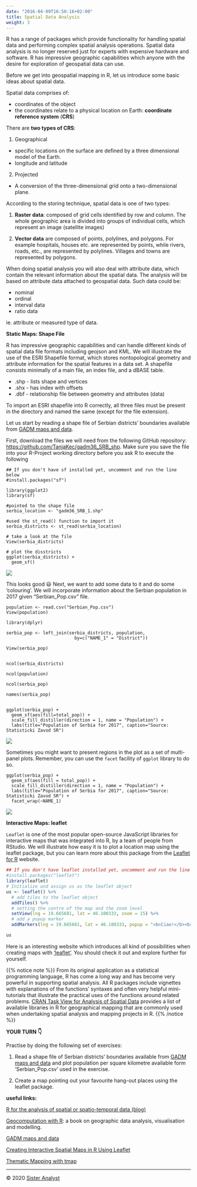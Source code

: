 ```yaml
---
date: "2016-04-09T16:50:16+02:00"
title: Spatial Data Analysis
weight: 3
---
```


R has a range of packages which provide functionality for handling spatial data and performing complex spatial analysis operations. Spatial data analysis is no longer reserved just for experts with expensive hardware and software. R has impressive geographic capabilities which anyone with the desire for exploration of geospatial data can use. 

Before we get into geospatial mapping in R, let us introduce some basic ideas about spatial data.

Spatial data comprises of:

- coordinates of the object
- the coordinates relate to a physical location on Earth: **coordinate reference system** (**CRS**)

There are **two types of CRS**:

1) Geographical

  * specific locations on the surface are defined by a three dimensional model of the Earth. 
  * longitude and latitude

2) Projected

  *	A conversion of the three-dimensional grid onto a two-dimensional plane.

According to the storing technique, spatial data is one of two types:

1)	**Raster data**: composed of grid cells identified by row and column. The whole geographic area is divided into groups of individual cells, which represent an image (satellite images)

2)	**Vector data** are composed of points, polylines, and polygons. For example hospitals, houses etc. are represented by points, while rivers, roads, etc., are represented by polylines. Villages and towns are represented by polygons.

When doing spatial analysis you will also deal with attribute data, which contain the relevant information about the spatial data. The analysis will be based on attribute data attached to geospatial data. Such data could be:

* nominal
* ordinal
* interval data
* ratio data

ie. attribute or measured type of data.

**Static Maps: Shape File** 

R has impressive geographic capabilities and can handle different kinds of spatial data file formats including geojson and KML. We will illustrate the use of the ESRI Shapefile format, which stores nontopological geometry and attribute information for the spatial features in a data set. A shapefile consists minimally of a main file, an index file, and a dBASE table.

-	.shp - lists shape and vertices
-	.shx - has index with offsets
-	.dbf - relationship file between geometry and attributes (data)

To import an ESRI shapefile into R correctly, all three files must be present in the directory and named the same (except for the file extension).

Let us start by reading a shape file of Serbian districts' boundaries available from [GADM maps and data](https://gadm.org/download_country_v3.html).

First, download the files we will need from the following GitHub repository: <https://github.com/TanjaKec/gadm36_SRB_shp>. Make sure you save the file into your R-Project working directory before you ask R to execute the following

```
## If you don't have sf installed yet, uncomment and run the line below
#install.packages("sf")

library(ggplot2)
library(sf)

#pointed to the shape file
serbia_location <- "gadm36_SRB_1.shp"

#used the st_read() function to import it
serbia_districts <- st_read(serbia_location)

# take a look at the file
View(serbia_districts)

# plot the disstricts 
ggplot(serbia_districts) + 
  geom_sf()
```

![](/day2/SpatialDA/images/serbia.png?width=40pc)

This looks good 😃 Next, we want to add some data to it and do some 'colouring'. We will incorporate information about the Serbian population in 2017 given "Serbian_Pop.csv" file.  

```
population <- read.csv("Serbian_Pop.csv")
View(population)

library(dplyr)

serbia_pop <- left_join(serbia_districts, population,
                          by=c("NAME_1" = "District"))

View(serbia_pop)


ncol(serbia_districts)

ncol(population)

ncol(serbia_pop)

names(serbia_pop)


ggplot(serbia_pop) +
  geom_sf(aes(fill=total_pop)) +
  scale_fill_distiller(direction = 1, name = "Population") +
  labs(title="Population of Serbia for 2017", caption="Source: Statisticki Zavod SR")
```

![](/day2/SpatialDA/images/SR_pop_2017.png?width=40pc)

Sometimes you might want to present regions in the plot as a set of multi-panel plots. Remember, you can use the `facet` facility of `ggplot` library to do so.

```
ggplot(serbia_pop) +
  geom_sf(aes(fill = total_pop)) +
  scale_fill_distiller(direction = 1, name = "Population") +
  labs(title="Population of Serbia for 2017", caption="Source: Statisticki Zavod SR") +
  facet_wrap(~NAME_1)
```

![](/day2/SpatialDA/images/facet_sr.png?width=40pc)

**Interactive Maps: leaflet**

`Leaflet` is one of the most popular open-source JavaScript libraries for interactive maps that was integrated into R, by a team of people from RStudio. We will illustrate how easy it is to plot a location map using the leaflet package, but you can learn more about this package from the [Leaflet for R](https://rstudio.github.io/leaflet/) website.

```r
## If you don't have leaflet installed yet, uncomment and run the line below
#install.packages("leaflet")
library(leaflet)
# Initialize and assign us as the leaflet object
us <- leaflet() %>%
  # add tiles to the leaflet object
  addTiles() %>%  
  # setting the centre of the map and the zoom level
  setView(lng = 19.665681, lat = 46.100333, zoom = 15) %>%
  # add a popup marker 
  addMarkers(lng = 19.665681, lat = 46.100333, popup = "<b>Ciao!</b><br><a href='https://www.infostudhub.rs'>InfoStudHUB! 😀</a>")

us
```



Here is an interesting website which introduces all kind of possibilities when creating maps with ['leaflet'](https://maptimeboston.github.io/leaflet-intro/). You should check it out and explore further for yourself.

{{% notice note %}}
From its original application as a statistical programming language, R has come a long way and has become very powerful in supporting spatial analysis. All R packages include vignettes with explanations of the functions’ syntaxes and often very helpful mini-tutorials that illustrate the practical uses of the functions around related problems. [CRAN Task View for Analysis of Spatial Data ](https://cran.r-project.org/web/views/Spatial.html) provides a list of available libraries in R for geographical mapping that are commonly used when undertaking spatial analysis and mapping projects in R. 
{{% /notice %}}


**YOUR TURN 👇**

Practise by doing the following set of exercises:

1)	Read a shape file of Serbian districts’ boundaries available from [GADM maps and data](https://gadm.org/download_country_v3.html) and plot population per square kilometre available form ‘Serbian_Pop.csv’ used in the exercise.

2)	Create a map pointing out your favourite hang-out places using the leaflet package.



**useful links:** 

[R for the analysis of spatial or spatio-temporal data (blog)](https://www.r-spatial.org/)

[Geocomputation with R](https://geocompr.robinlovelace.net/): a book on geographic data analysis, visualisation and modelling.

[GADM maps and data](https://gadm.org/download_country_v3.html)

[Creating Interactive Spatial Maps in R Using Leaflet](https://www.earthdatascience.org/courses/earth-analytics/get-data-using-apis/leaflet-r/)

[Thematic Mapping with tmap](https://map-rfun.library.duke.edu/031_thematic_mapping.html)

-----------------------------
© 2020 [Sister Analyst](https://sisteranalyst.org)
